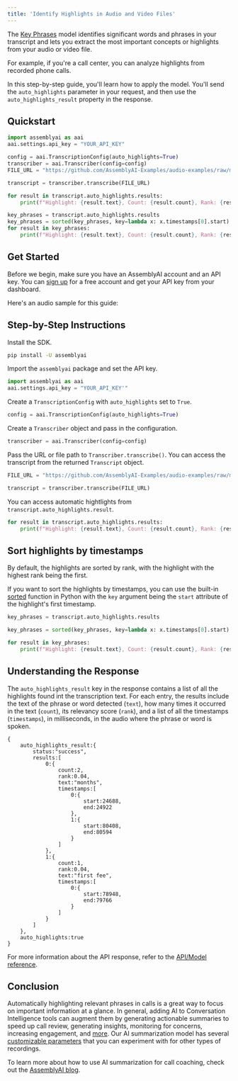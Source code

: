 ```yaml
---
title: 'Identify Highlights in Audio and Video Files'
---
```



The [Key Phrases](https://www.assemblyai.com/docs/models/key-phrases) model identifies significant words and phrases in your transcript and lets you extract the most important concepts or highlights from your audio or video file.

For example, if you're a call center, you can analyze highlights from recorded phone calls.

In this step-by-step guide, you'll learn how to apply the model. You'll send the `auto_highlights` parameter in your request, and then use the `auto_highlights_result` property in the response.

## Quickstart

```python
import assemblyai as aai
aai.settings.api_key = "YOUR_API_KEY"

config = aai.TranscriptionConfig(auto_highlights=True)
transcriber = aai.Transcriber(config=config)
FILE_URL = "https://github.com/AssemblyAI-Examples/audio-examples/raw/main/20230607_me_canadian_wildfires.mp3"

transcript = transcriber.transcribe(FILE_URL)

for result in transcript.auto_highlights.results:
    print(f"Highlight: {result.text}, Count: {result.count}, Rank: {result.rank}, Timestamps: {result.timestamps}")

key_phrases = transcript.auto_highlights.results
key_phrases = sorted(key_phrases, key=lambda x: x.timestamps[0].start)
for result in key_phrases:
    print(f"Highlight: {result.text}, Count: {result.count}, Rank: {result.rank}, Timestamps: {result.timestamps}")

```


## Get Started

Before we begin, make sure you have an AssemblyAI account and an API key. You can [sign up](https://assemblyai.com/dashboard/signup) for a free account and get your API key from your dashboard.

Here's an audio sample for this guide:


## Step-by-Step Instructions

Install the SDK.


```bash
pip install -U assemblyai
```

Import the `assemblyai` package and set the API key.


```python
import assemblyai as aai
aai.settings.api_key = "YOUR_API_KEY'"
```

Create a `TranscriptionConfig` with `auto_highlights` set to `True`.


```python
config = aai.TranscriptionConfig(auto_highlights=True)
```

Create a `Transcriber` object and pass in the configuration.


```python
transcriber = aai.Transcriber(config=config)
```

Pass the URL or file path to `Transcriber.transcribe()`. You can access the transcript from the returned `Transcript` object.


```python
FILE_URL = "https://github.com/AssemblyAI-Examples/audio-examples/raw/main/20230607_me_canadian_wildfires.mp3"

transcript = transcriber.transcribe(FILE_URL)
```

You can access automatic hightlights from `transcript.auto_highlights.result`.


```python
for result in transcript.auto_highlights.results:
    print(f"Highlight: {result.text}, Count: {result.count}, Rank: {result.rank}, Timestamps: {result.timestamps}")
```

## Sort highlights by timestamps

By default, the highlights are sorted by rank, with the highlight with the highest rank being the first.

If you want to sort the highlights by timestamps, you can use the built-in [sorted](https://docs.python.org/3/library/functions.html#sorted) function in Python with the `key` argument being the `start` attribute of the highlight's first timestamp.


```python
key_phrases = transcript.auto_highlights.results

key_phrases = sorted(key_phrases, key=lambda x: x.timestamps[0].start)

for result in key_phrases:
    print(f"Highlight: {result.text}, Count: {result.count}, Rank: {result.rank}, Timestamps: {result.timestamps}")
```

## Understanding the Response

The `auto_highlights_result` key in the response contains a list of all the highlights found int the transcription text. For each entry, the results include the text of the phrase or word detected (`text`), how many times it occurred in the text (`count`), its relevancy score (`rank`), and a list of all the timestamps (`timestamps`), in milliseconds, in the audio where the phrase or word is spoken.
```
{
    auto_highlights_result:{
        status:"success",
        results:[
            0:{
                count:2,
                rank:0.04,
                text:"months",
                timestamps:[
                    0:{
                        start:24688,
                        end:24922
                    },
                    1:{
                        start:80408,
                        end:80594
                    }
                ]
            },
            1:{
                count:1,
                rank:0.04,
                text:"first fee",
                timestamps:[
                    0:{
                        start:78948,
                        end:79766
                    }
                ]
            }
        ]
    },
    auto_highlights:true
}
```

For more information about the API response, refer to the [API/Model reference](https://www.assemblyai.com/docs/models/key-phrases).

## Conclusion

Automatically highlighting relevant phrases in calls is a great way to focus on important information at a glance. In general, adding AI to Conversation Intelligence tools can augment them by generating actionable summaries to speed up call review, generating insights, monitoring for concerns, increasing engagement, and [more](https://www.assemblyai.com/blog/3-easy-ways-to-add-ai-summarization-to-conversation-intelligence-tools/). Our AI summarization model has several [customizable parameters](https://www.assemblyai.com/docs/models/summarization#types-and-models) that you can experiment with for other types of recordings.

To learn more about how to use AI summarization for call coaching, check out the [AssemblyAI blog](https://www.assemblyai.com/blog/build-standout-call-coaching-features-ai-summarization/).


